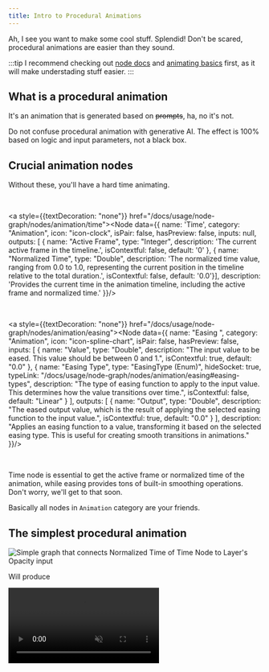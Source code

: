 ```yaml
---
title: Intro to Procedural Animations
---
```



Ah, I see you want to make some cool stuff. Splendid! Don't be scared, procedural animations are easier than they sound.

:::tip
I recommend checking out <a href="/docs/usage/node-graph/getting-started-with-node-graph">node docs</a> and <a href="/docs/usage/animating/getting-started">animating basics</a> first, as it will make understading stuff easier.
:::

## What is a procedural animation

It's an animation that is generated based on ~~prompts~~, ha, no it's not.

Do not confuse procedural animation with generative AI. The effect is 100% based on logic and input parameters, not a black box.

## Crucial animation nodes

Without these, you'll have a hard time animating.

<br/>

<a style={{textDecoration: "none"}} href="/docs/usage/node-graph/nodes/animation/time"><Node data={{
    name: 'Time',
  category: "Animation",
  icon: "icon-clock",
  isPair: false,
  hasPreview: false,
  inputs: null,
  outputs: [
        {
        name: "Active Frame",
        type: "Integer",
        description: 'The current active frame in the timeline.',
        isContextful: false,
        default: '0'
        },
   { 
    name: "Normalized Time",
    type: "Double",
    description: 'The normalized time value, ranging from 0.0 to 1.0, representing the current position in the timeline relative to the total duration.',
    isContextful: false,
    default: '0.0'}],
  description: 'Provides the current time in the animation timeline, including the active frame and normalized time.'
}}/></a>

<br/>

<a style={{textDecoration: "none"}} href="/docs/usage/node-graph/nodes/animation/easing"><Node data={{
  name: "Easing ",
  category: "Animation",
  icon: "icon-spline-chart",
  isPair: false,
  hasPreview: false,
  inputs: [
    {
      name: "Value",
      type: "Double",
      description: "The input value to be eased. This value should be between 0 and 1.",
      isContextful: true,
      default: "0.0"
    },
    {
      name: "Easing Type",
      type: "EasingType (Enum)",
      hideSocket: true,
      typeLink: "/docs/usage/node-graph/nodes/animation/easing#easing-types",
      description: "The type of easing function to apply to the input value. This determines how the value transitions over time.",
      isContextful: false,
      default: "Linear"
    }
  ],
  outputs: [
    {
      name: "Output",
      type: "Double",
      description: "The eased output value, which is the result of applying the selected easing function to the input value.",
      isContextful: true,
      default: "0.0"
    }
  ],
  description: "Applies an easing function to a value, transforming it based on the selected easing type. This is useful for creating smooth transitions in animations."
}}/></a>

<br/>

Time node is essential to get the active frame or normalized time of the animation, while easing provides tons of built-in smoothing operations.
Don't worry, we'll get to that soon.

Basically all nodes in `Animation` category are your friends.

## The simplest procedural animation

<Image src={simpleGraphImg} alt="Simple graph that connects Normalized Time of Time Node to Layer's Opacity input"/>

Will produce 

<video src={resVideo} muted autoplay loop/>

<br/>

Neat, isn't it?

Let's break down what happens here.

1. Time Node exposes <a href="/docs/usage/node-graph/nodes/animation/time#normalized-time">Normalized Time</a> - which is a value between 0 and 1. Where 0 is start of the animation and 1 is end of it. For 2 second animation, normalized time at 1 second will equal `0.5`.
2. We are connecting Normalized Time to Image's Opacity. So at the beginning of the animation, the image will be transparent (`0` opacity) and fully opaque at the end (`1` opacity).

## Let's make something slightly more sophisticated.

<Image src={sophGraphImg} alt="Simple graph that connects Normalized Time of Time Node to Layer's Opacity input"/>

The core concept in this graph is:

1. Get the time of the animation (0 - 1 range)
2. Create a smoothing effect (elastic in that case) by plugging our time to Easing node. Read more about <a href="/docs/usage/node-graph/nodes/animation/easing">easings here</a>.
3. Create a rotation + scale effect by combining two nodes with "Matrix Input" and "Matrix Output"
    - Scale can be directly connected with easing, because we want it to go from invisible (0 scale) to full size (1 scale)
    - Rotation must be in 0 - 360 range to make image rotate in a full circle. This is done by multiplying eased time by 360.
4. At last, we are plugging our source image to the Scale Node. In our case Scale Node not only scales but also rotates, because we plugged in the result of rotation to it. You can combine multiple effects into one with yellow (<a href="/docs/usage/node-graph/property-sockets/#-matrix3x3">Matrix</a>) inputs.

And the effect:

<video src={bopVideo} muted autoplay loop/>

The possibilities are truly endless. Take your time, play around with nodes and just have fun, this is the best way to learn.